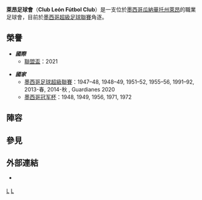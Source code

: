 {{noteTA
|G1=football
|1=zh-cn:莱昂;zh-hk:利昂;zh-tw:萊昂;
}}
{{Infobox football club
| clubname    = 萊昂
| image       = 
| image_size  = 
| caption     = 
| fullname    = Club León Fútbol Club
| nickname    = ''Los Panzas Verdes''<br> ''La Fiera''<br> ''Los Esmeraldas''
| founded     = {{Start date and years ago|df=yes|1943|8|31}}
| ground      = [[瓜納華托州|瓜納華托州]]，[[萊昂_(墨西哥)|萊昂]][[諾坎普球場|諾坎普球場]]
| capacity    = 31,297<ref>[http://www.clubleon-fc.com/estadio08a/index.asp www.clubleon-fc.com] {{webarchive|url=https://web.archive.org/web/20080627031521/http://www.clubleon-fc.com/estadio08a/index.asp |date=2008-06-27 }}</ref>
| owner       = Grupo Pachuca<br />[[Grupo_Carso|Grupo Carso]]
| chairman    = Jesús Martínez Murguia
| manager     = Javier Torrente
| league      = [[墨西哥足球超級聯賽|墨西哥足球超級聯賽]]
| season      = 2020春季
| position    = 常規：第 1 位
  |pattern_la1	= _blanco
 |pattern_b1	= _leon1718h
 |pattern_ra1	= _altamira1112h
 |pattern_sh1	= _leon1718h
 |pattern_so1   = _leon1718h
 |socks1        = _leon_1
 |type_b1	= png
 |type_la1	= png
 |type_ra1	= png
 |type_sh1	= png
 |type_so1	= png
 |pattern_la2	= _blanco
 |pattern_b2	= _leon1718a
 |pattern_ra2	= _altamira1112h
 |pattern_sh2	= _leon1718a
 |pattern_so2   = _blanco
 |socks2        = _leon_2
 |type_b2	= png
 |type_la2	= png
 |type_ra2	= png
 |type_sh2	= png
 |type_so2	= png
}}

'''萊昂足球會'''（'''Club León Fútbol Club'''）是一支位於[[墨西哥|墨西哥]][[瓜納華托州|瓜納華托州]][[萊昂_(墨西哥)|萊昂]]的職業足球會，目前於[[墨西哥超級足球聯賽|墨西哥超級足球聯賽]]角逐。

== 榮譽 ==
* '''''國際'''''
** [[聯盟盃|聯盟盃]]：2021

* '''''國家'''''
** [[墨西哥足球超級聯賽|墨西哥足球超級聯賽]]：1947–48, 1948–49, 1951–52, 1955–56, 1991–92, 2013-春, 2014-秋 , Guardianes 2020
** [[墨西哥冠军杯|墨西哥冠军杯]]：1948, 1949, 1956, 1971, 1972

== 陣容 ==
{{Fs start}}
{{Fs player | no= 2  | nat=MEX | pos=DF | name= [[Efraín_Velarde|Efraín Velarde]]|other=由[[蒙特雷足球俱樂部|蒙特雷]]外借}}
{{Fs player | no= 3  | nat=ARG | pos=DF | name= [[Guillermo_Burdisso|Guillermo Burdisso]]}}
{{Fs player | no= 4  | nat=MEX | pos=DF | name= [[Cristian_Torres|Cristian Torres]]}}
{{Fs player | no= 5  | nat=MEX | pos=DF | name= [[Fernando_Navarro_Morán|Fernando Navarro]]}}
{{Fs player | no= 6  | nat=ARG | pos=DF | name= [[Diego_Novaretti|Diego Novaretti]]}}
{{Fs player | no= 7  | nat=COL | pos=MF | name= [[Hernán_Darío_Burbano|Darío Burbano]]}}
{{Fs player | no= 8  | nat=MEX | pos=MF | name= [[Elías_Hernández|Elías Hernández]]}} 
{{Fs player | no= 9  | nat=MEX | pos=FW | name= [[Miguel_Sabah|Miguel Sabah]]}}
{{Fs player | no= 10 | nat=MEX | pos=MF | name= [[Luis_Montes|Luis Montes]]|other=[[Vice-captain_(association_football)|3rd captain]]}}
{{Fs player | no= 11 | nat=MEX | pos=FW | name= [[Marco_Bueno|Marco Bueno]]|other=on loan from [[C.F._Pachuca|Pachuca]]}}
{{Fs player | no= 13 | nat=MEX | pos=MF | name= [[Leonel_López|Leonel López]]}}
{{Fs player | no= 14 | nat=USA | pos=MF | name= [[Miguel_Ibarra_(soccer,_born_1990)|Miguel Ibarra]]}}
{{Fs player | no= 15 | nat=MEX | pos=MF | name= [[Steven_Almeida|Steven Almeida]]|other=on loan from [[C.F._Pachuca|Pachuca]]}}
{{Fs mid}}
{{Fs player | no= 16 | nat=MEX | pos=GK | name= [[Christian_Martínez_(Mexican_footballer)|Christian Martínez]]}}
{{Fs player | no= 17 | nat=ARG | pos=FW | name= [[毛罗·博塞利|毛罗·博塞利]]|other=[[隊長|隊長]]}}
{{Fs player | no= 18 | nat=ARG | pos=FW | name= [[Gonzálo_Ríos|Gonzalo Ríos]]|other=由[[小保加聯合體育會|小保加聯合]]外借}}
{{Fs player | no= 19 | nat=MEX | pos=DF | name= [[Jonny_Magallón|Jonny Magallón]]}}
{{Fs player | no= 21 | nat=MEX | pos=DF | name= Ricardo López}}
{{Fs player | no= 23 | nat=MEX | pos=MF | name= [[José_Juan_Vázquez|José Juan Vázquez]]|other=[[副隊長|副隊長]]}}
{{Fs player | no= 25 | nat=USA | pos=GK | name= [[William_Yarbrough|William Yarbrough]]}}
{{Fs player | no= 27 | nat=MEX | pos=MF | name= [[Carlos_Peña_(Mexican_footballer)|Carlos Peña]]}}
{{Fs player | no= 28 | nat=MEX | pos=GK | name= César Ríos}}
{{Fs player | no= 29 | nat=MEX | pos=MF | name= [[Aldo_Rocha|Aldo Rocha]]}}
{{Fs player | no= 31 | nat=ECU | pos=MF | name= [[Jonathan_David_González_Valencia|Jonathan Gonzáles]]}}
{{Fs player | no= 33 | nat=MEX | pos=MF | name= [[Óscar_Suárez|Óscar Suárez]]}}
{{Fs player | no= 35 | nat=MEX | pos=DF | name= [[Juan_Ignacio_González_Ibarra|Ignacio González]]}}
{{Fs end }}

==參見==
{{reflist}}

==外部連結==
*{{Official website|http://www.clubleon-fc.com}} {{es icon}}

[[Category:1943年建立的足球俱樂部|L]]
[[Category:墨西哥足球俱樂部|L]]